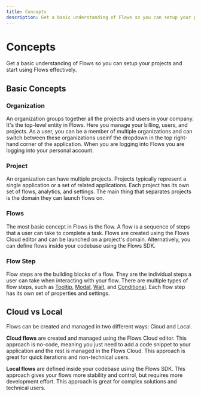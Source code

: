 ```yaml
---
title: Concepts
description: Get a basic understanding of Flows so you can setup your projects and start using Flows effectively.
---
```


# Concepts

Get a basic understanding of Flows so you can setup your projects and start using Flows effectively.

## Basic Concepts

### Organization

An organization groups together all the projects and users in your company. It's the top-level entity in Flows. Here you manage your billing, users, and projects. As a user, you can be a member of multiple organizations and can switch between these organizations useinf the dropdown in the top right-hand corner of the application. When you are logging into Flows you are logging into your personal account.

### Project

An organization can have multiple projects. Projects typically represent a single application or a set of related applications. Each project has its own set of flows, analytics, and settings. The main thing that separates projects is the domain they can launch flows on.

### Flows

The most basic concept in Flows is the flow. A flow is a sequence of steps that a user can take to complete a task. Flows are created using the Flows Cloud editor and can be launched on a project's domain. Alternatively, you can define flows inside your codebase using the Flows SDK.

### Flow Step

Flow steps are the building blocks of a flow. They are the individual steps a user can take when interacting with your flow. There are multiple types of flow steps, such as [Tooltip](/docs), [Modal](/docs), [Wait](/docs), and [Conditional](/docs). Each flow step has its own set of properties and settings.

## Cloud vs Local

Flows can be created and managed in two different ways: Cloud and Local.

**Cloud flows** are created and managed using the Flows Cloud editor. This approach is no-code, meaning you just need to add a code snippet to your application and the rest is managed in the Flows Cloud. This approach is great for quick iterations and non-technical users.

**Local flows** are defined inside your codebase using the Flows SDK. This approach gives your flows more stability and control, but requires more development effort. This approach is great for complex solutions and technical users.
